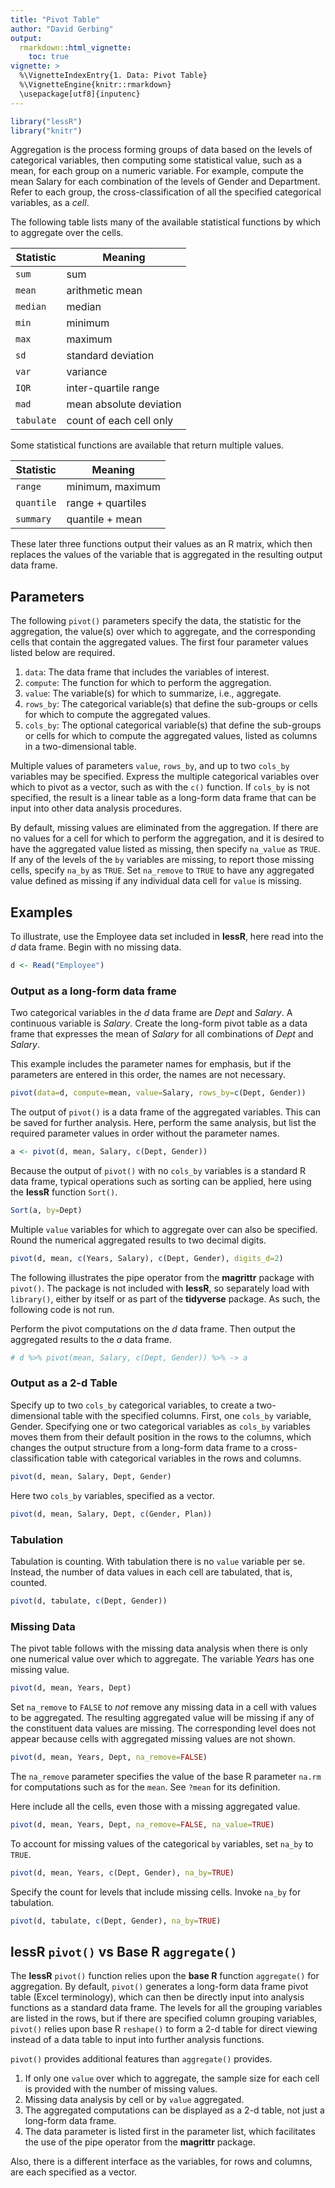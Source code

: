 ```yaml
---
title: "Pivot Table"
author: "David Gerbing"
output: 
  rmarkdown::html_vignette:
    toc: true
vignette: >
  %\VignetteIndexEntry{1. Data: Pivot Table}
  %\VignetteEngine{knitr::rmarkdown}
  \usepackage[utf8]{inputenc}
---
```


```r
library("lessR")
library("knitr")
```


Aggregation is the process forming groups of data based on the levels of categorical variables, then computing some statistical value, such as a mean, for each group on a numeric variable. For example, compute the mean Salary for each combination of the levels of Gender and Department. Refer to each group, the cross-classification of all the specified categorical variables, as a _cell_.  

The following table lists many of the available statistical functions by which to aggregate over the cells.

Statistic | Meaning
----------- | ------------------------
`sum` | sum
`mean` | arithmetic mean
`median` | median
`min` | minimum
`max` | maximum
`sd` | standard deviation
`var` | variance
`IQR` | inter-quartile range
`mad` | mean absolute deviation
`tabulate` | count of each cell only

Some statistical functions are available that return multiple values.

Statistic | Meaning
----------- | -----------------
`range` | minimum, maximum
`quantile` | range + quartiles
`summary` | quantile + mean

These later three functions output their values as an R matrix, which then replaces the values of the variable that is aggregated in the resulting output data frame.


## Parameters

The following `pivot()` parameters specify the data, the statistic for the aggregation, the value(s) over which to aggregate, and the corresponding cells that contain the aggregated values. The first four parameter values listed below are required.

1. `data`: The data frame that includes the variables of interest.
1. `compute`: The function for which to perform the aggregation.
1. `value`: The variable(s) for which to summarize, i.e., aggregate. 
1. `rows_by`: The categorical variable(s) that define the sub-groups or cells for which to compute the aggregated values. 
1. `cols_by`: The optional categorical variable(s) that define the sub-groups or cells for which to compute the aggregated values, listed as columns in a two-dimensional table. 

Multiple values of parameters `value`, `rows_by`, and up to two `cols_by` variables may be specified. Express the multiple categorical variables over which to pivot as a vector, such as with the `c()` function. If `cols_by` is not specified, the result is a linear table as a long-form data frame that can be input into other data analysis procedures.

By default, missing values are eliminated from the aggregation. If there are no values for a cell for which to perform the aggregation, and it is desired to have the aggregated value listed as missing, then specify `na_value` as `TRUE`. If any of the levels of the `by` variables are missing, to report those missing cells, specify `na_by` as `TRUE`. Set `na_remove` to `TRUE` to have any aggregated value defined as missing if any individual data cell for `value` is missing.


## Examples

To illustrate, use the Employee data set included in __lessR__, here read into the _d_ data frame. Begin with no missing data.

```r
d <- Read("Employee")
```


### Output as a long-form data frame

Two categorical variables in the _d_ data frame are _Dept_ and _Salary_. A continuous variable is _Salary_. Create the long-form pivot table as a data frame that expresses the mean of _Salary_ for all combinations of _Dept_ and _Salary_.

This example includes the parameter names for emphasis, but if the parameters are entered in this order, the names are not necessary.

```r
pivot(data=d, compute=mean, value=Salary, rows_by=c(Dept, Gender))
```


The output of `pivot()` is a data frame of the aggregated variables. This can be saved for further analysis. Here, perform the same analysis, but list the required parameter values in order without the parameter names.

```r
a <- pivot(d, mean, Salary, c(Dept, Gender))
```

Because the output of `pivot()` with no `cols_by` variables is a standard R data frame, typical operations such as sorting can be applied, here using the __lessR__ function `Sort()`. 

```r
Sort(a, by=Dept)
```

Multiple `value` variables for which to aggregate over can also be specified. Round the numerical aggregated results to two decimal digits.

```r
pivot(d, mean, c(Years, Salary), c(Dept, Gender), digits_d=2)
```


The following illustrates the pipe operator from the __magrittr__ package with `pivot()`. The package is not included with __lessR__, so separately load with `library()`, either by itself or as part of the __tidyverse__ package. As such, the following code is not run.

Perform the pivot computations on the _d_ data frame. Then output the aggregated results to the _a_ data frame.

```r
# d %>% pivot(mean, Salary, c(Dept, Gender)) %>% -> a
```



### Output as a 2-d Table

Specify up to two `cols_by` categorical variables, to create a two-dimensional table with the specified columns. First, one `cols_by` variable, Gender. Specifying one or two categorical variables as `cols_by` variables moves them from their default position in the rows to the columns, which changes the output structure from a long-form data frame to a cross-classification table with categorical variables in the rows and columns. 

```r
pivot(d, mean, Salary, Dept, Gender)
```

Here two `cols_by` variables, specified as a vector.

```r
pivot(d, mean, Salary, Dept, c(Gender, Plan))
```


### Tabulation

Tabulation is counting. With tabulation there is no `value` variable per se. Instead, the number of data values in each cell are tabulated, that is, counted.

```r
pivot(d, tabulate, c(Dept, Gender))
```


### Missing Data

The pivot table follows with the missing data analysis when there is only one numerical value over which to aggregate. The variable _Years_ has one missing value.

```r
pivot(d, mean, Years, Dept)
```

Set `na_remove` to `FALSE` to _not_ remove any missing data in a cell with values to be aggregated. The resulting aggregated value will be missing if any of the constituent data values are missing. The corresponding level does not appear because cells with aggregated missing values are not shown. 

```r
pivot(d, mean, Years, Dept, na_remove=FALSE)
```

The `na_remove` parameter specifies the value of the base R parameter `na.rm` for computations such as for the `mean`. See `?mean` for its definition. 

Here include all the cells, even those with a missing aggregated value.

```r
pivot(d, mean, Years, Dept, na_remove=FALSE, na_value=TRUE)
```

To account for missing values of the categorical `by` variables, set `na_by` to `TRUE`.

```r
pivot(d, mean, Years, c(Dept, Gender), na_by=TRUE)
```

Specify the count for levels that include missing cells. Invoke `na_by` for tabulation.

```r
pivot(d, tabulate, c(Dept, Gender), na_by=TRUE)
```


## __lessR__ `pivot()` vs __Base R__ `aggregate()`

The __lessR__ `pivot()` function relies upon the __base R__ function `aggregate()` for aggregation. By default, `pivot()` generates a long-form data frame pivot table (Excel terminology), which can then be directly input into analysis functions as a standard data frame. The levels for all the grouping variables are listed in the rows, but if there are specified column grouping variables, `pivot()` relies upon base R `reshape()` to form a 2-d table for direct viewing instead of a data table to input into further analysis functions. 

`pivot()` provides additional features than `aggregate()` provides. 

1. If only one `value` over which to aggregate, the sample size for each cell is provided with the number of missing values.
1. Missing data analysis by cell or by `value` aggregated. 
1. The aggregated computations can be displayed as a 2-d table, not just a long-form data frame.
1. The data parameter is listed first in the parameter list, which facilitates the use of the pipe operator from the __magrittr__ package. 

Also, there is a different interface as the \code{by} variables, for rows and columns, are each specified as a vector.
